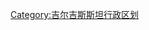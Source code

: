 {{Navbox
| name      = 吉爾吉斯行政區劃
| title     = {{KGZ}}[[吉尔吉斯斯坦行政区划|行政区划]]
| listclass = hlist
| image     = [[File:Flag of Kyrgyzstan.svg|40px|Flag of Kyrgyzstan]]
| imageleft = [[File:Kyrgyzstan provinces map.png|40px|border|Map of Kyrgyzstan divided per province]]
| list1     =
* [[比什凯克|比什凯克市]]
* [[奧什|奧什市]] 
* [[巴特肯州]]
* [[楚河州]]
* [[伊塞克湖州]]
* [[賈拉拉巴德州]]
* [[納倫州]]
* [[奧什州]]
* [[塔拉斯州]] 
}}<noinclude>

[[Category:吉尔吉斯斯坦行政区划]]

</noinclude>